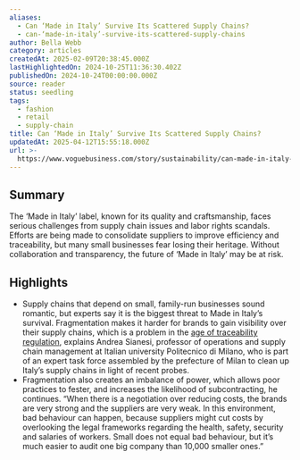 ```yaml
---
aliases:
  - Can ‘Made in Italy’ Survive Its Scattered Supply Chains?
  - can-‘made-in-italy’-survive-its-scattered-supply-chains
author: Bella Webb
category: articles
createdAt: 2025-02-09T20:38:45.000Z
lastHighlightedOn: 2024-10-25T11:36:30.402Z
publishedOn: 2024-10-24T00:00:00.000Z
source: reader
status: seedling
tags:
  - fashion
  - retail
  - supply-chain
title: Can ‘Made in Italy’ Survive Its Scattered Supply Chains?
updatedAt: 2025-04-12T15:55:18.000Z
url: >-
  https://www.voguebusiness.com/story/sustainability/can-made-in-italy-survive-its-scattered-supply-chains?uID=58ba29f6592c24ef0bdefa76114a43982a806c17a289ed758a3b0794fe834435&utm_campaign=VB_NEWS_Hilary_FRI_251024&utm_source=newsletter&utm_brand=vb&utm_mailing=VB_NEWS_Hilary_FRI_251024&utm_medium=email&utm_term=VB_VogueBusiness
---
```

## Summary

The ‘Made in Italy’ label, known for its quality and craftsmanship, faces serious challenges from supply chain issues and labor rights scandals. Efforts are being made to consolidate suppliers to improve efficiency and traceability, but many small businesses fear losing their heritage. Without collaboration and transparency, the future of ‘Made in Italy’ may be at risk.

## Highlights

- Supply chains that depend on small, family-run businesses sound romantic, but experts say it is the biggest threat to Made in Italy’s survival. Fragmentation makes it harder for brands to gain visibility over their supply chains, which is a problem in the [age of traceability regulation](https://www.voguebusiness.com/story/sustainability/the-fashion-execs-guide-to-digital-product-passports), explains Andrea Sianesi, professor of operations and supply chain management at Italian university Politecnico di Milano, who is part of an expert task force assembled by the prefecture of Milan to clean up Italy’s supply chains in light of recent probes.
- Fragmentation also creates an imbalance of power, which allows poor practices to fester, and increases the likelihood of subcontracting, he continues. “When there is a negotiation over reducing costs, the brands are very strong and the suppliers are very weak. In this environment, bad behaviour can happen, because suppliers might cut costs by overlooking the legal frameworks regarding the health, safety, security and salaries of workers. Small does not equal bad behaviour, but it’s much easier to audit one big company than 10,000 smaller ones.”
